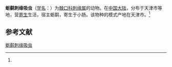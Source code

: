 {{Speciesbox
| name = 蛎鹬刺缘吸虫
| status = 
| status_system = 
| image = 
| genus = Acanthoparyphium
| species = haematopi
| authority = (Ku et Chiu, 1979)<ref name='id10135'>{{cite web| url =http://www.bioinfo.cn/db05/BjdwSpecies.php?action=view&id=10135| title =蛎鹬刺缘吸虫| work =《中国动物物种编目数据库》| publisher =中国科学院微生物研究所| author =中国科学院动物研究所| accessdate =2009-04-16| deadurl =yes| archiveurl =https://web.archive.org/web/20160305001825/http://www.bioinfo.cn/db05/BjdwSpecies.php?action=view&id=10135| archivedate =2016-03-05| df =}}</ref>
}}

'''蛎鹬刺缘吸虫'''（[[学名|学名]]：{{lang|la|''Acanthoparyphium haematopi''}}）为[[棘口科|棘口科]][[刺缘属|刺缘属]]的动物。在[[中国大陆|中国大陆]]，分布于天津市等地，营[[寄生|寄生]]生活，宿主蛎鹬，寄生于小肠。该物种的模式产地在天津市。<ref name='id10135'/>

== 参考文献 ==
{{reflist}}

{{Wikispecies|Acanthoparyphium haematopi}}
{{Taxonbar|from=Q15230401}}

[[Category:刺缘属|蛎鹬刺缘吸虫]]


{{吸虫小作品}}